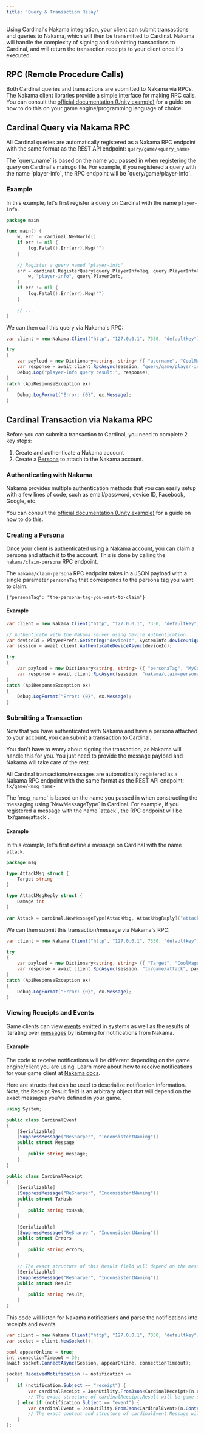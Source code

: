 ```yaml
---
title: 'Query & Transaction Relay'
---
```


Using Cardinal's Nakama integration, your client can submit transactions and queries to Nakama, which will then be transmitted to Cardinal. Nakama will handle the complexity of signing and submitting transactions to Cardinal, and will return the transaction receipts to your client once it's executed.

## RPC (Remote Procedure Calls)

Both Cardinal queries and transactions are submitted to Nakama via RPCs. The Nakama client libraries provide a simple interface for making RPC calls. You can consult the [official documentation (Unity example)](https://heroiclabs.com/docs/nakama/client-libraries/unity/#remote-procedure-calls) for a guide on how to do this on your game engine/programming language of choice.


## Cardinal Query via Nakama RPC

All Cardinal queries are automatically registered as a Nakama RPC endpoint with the same format as the REST API endpoint: `query/game/<query_name>`

<Note>
    The `query_name` is based on the name you passed in when registering the query on Cardinal's main.go file. For example, if you registered a query with the name `player-info`, the RPC endpoint will be `query/game/player-info`.
</Note>


### Example

In this example, let's first register a query on Cardinal with the name `player-info`.

```go /cardinal/main.go
package main

func main() {
	w, err := cardinal.NewWorld()
	if err != nil {
		log.Fatal().Err(err).Msg("")
	}
	
	// Register a query named "player-info"
	err = cardinal.RegisterQuery[query.PlayerInfoReq, query.PlayerInfoResp](
		w, "player-info", query.PlayerInfo, 
	)
	if err != nil {
		log.Fatal().Err(err).Msg("")
	}

	// ...
}
```

We can then call this query via Nakama's RPC:

```csharp Unity/C# Example
var client = new Nakama.Client("http", "127.0.0.1", 7350, "defaultkey");

try
{
    var payload = new Dictionary<string, string> {{ "username", "CoolMage" }};
    var response = await client.RpcAsync(session, "query/game/player-info", payload.ToJson());
    Debug.Log("player-info query result:", response);
}
catch (ApiResponseException ex)
{
    Debug.LogFormat("Error: {0}", ex.Message);
}
```

## Cardinal Transaction via Nakama RPC


Before you can submit a transaction to Cardinal, you need to complete 2 key steps:
1. Create and authenticate a Nakama account
2. Create a [Persona](/cardinal/game/persona) to attach to the Nakama account.

### Authenticating with Nakama


Nakama provides multiple authentication methods that you can easily setup with a few lines of code, such as email/password, device ID, Facebook, Google, etc. 
    
You can consult the [official documentation (Unity example)](https://heroiclabs.com/docs/nakama/client-libraries/unity/#authentication) for a guide on how to do this.

### Creating a Persona

Once your client is authenticated using a Nakama account, you can claim a persona and attach it to the account. This is done by calling the `nakama/claim-persona` RPC endpoint.

The `nakama/claim-persona` RPC endpoint takes in a JSON payload with a single parameter `personaTag` that corresponds to the persona tag you want to claim.

```
{"personaTag": "the-persona-tag-you-want-to-claim"}
```

#### Example
```csharp Unity/C# Example
var client = new Nakama.Client("http", "127.0.0.1", 7350, "defaultkey");

// Authenticate with the Nakama server using Device Authentication.
var deviceId = PlayerPrefs.GetString("deviceId", SystemInfo.deviceUniqueIdentifier);
var session = await client.AuthenticateDeviceAsync(deviceId);

try
{
    var payload = new Dictionary<string, string> {{ "personaTag", "MyCoolPersonaTag" }};
    var response = await client.RpcAsync(session, "nakama/claim-persona", payload.ToJson());
}
catch (ApiResponseException ex)
{
    Debug.LogFormat("Error: {0}", ex.Message);
}
```

### Submitting a Transaction

Now that you have authenticated with Nakama and have a persona attached to your account, you can submit a transaction to Cardinal.

You don't have to worry about signing the transaction, as Nakama will handle this for you. You just need to provide the message payload and Nakama will take care of the rest.

All Cardinal transactions/messages are automatically registered as a Nakama RPC endpoint with the same format as the REST API endpoint: `tx/game/<msg_name>`

<Note>
    The `msg_name` is based on the name you passed in when constructing the messaging using `NewMessageType` in Cardinal. For example, if you registered a message with the name `attack`, the RPC endpoint will be `tx/game/attack`.
</Note>

#### Example

In this example, let's first define a message on Cardinal with the name `attack`.

```go /cardinal/msg/attack.go
package msg

type AttackMsg struct {
	Target string
}

type AttackMsgReply struct {
	Damage int
}

var Attack = cardinal.NewMessageType[AttackMsg, AttackMsgReply]("attack")
```

We can then submit this transaction/message via Nakama's RPC:

```csharp Unity/C# Example
var client = new Nakama.Client("http", "127.0.0.1", 7350, "defaultkey");

try
{
    var payload = new Dictionary<string, string> {{ "Target", "CoolMage" }};
    var response = await client.RpcAsync(session, "tx/game/attack", payload.ToJson());
}
catch (ApiResponseException ex)
{
    Debug.LogFormat("Error: {0}", ex.Message);
}
```

### Viewing Receipts and Events

Game clients can view [events](/cardinal/game/system/event) emitted in systems as well as the results of iterating over [messages](/cardinal/game/message#iterating-over-messages) by listening for notifications from Nakama.

#### Example

The code to receive notifications will be different depending on the game engine/client you are using. Learn more about how to receive notifications for your game client at [Nakama docs](https://heroiclabs.com/docs/nakama/concepts/notifications/#receive-notifications).

Here are structs that can be used to deserialize notification information. Note, the Receipt.Result field is an arbitrary object that will depend on the exact messages you've defined in your game.

```csharp Unity/C# Example
using System;

public class CardinalEvent
{
    [Serializable]
    [SuppressMessage("ReSharper", "InconsistentNaming")]
    public struct Message
    {
        public string message;
    }
}

public class CardinalReceipt
{
    [Serializable]
    [SuppressMessage("ReSharper", "InconsistentNaming")]
    public struct TxHash
    {
        public string txHash;
    }

    [Serializable]
    [SuppressMessage("ReSharper", "InconsistentNaming")]
    public struct Errors
    {
        public string errors;
    }

    // The exact structure of this Result field will depend on the message you defined in your game.
    [Serializable]
    [SuppressMessage("ReSharper", "InconsistentNaming")]
    public struct Result
    {
        public string result;
    }
}
```

This code will listen for Nakama notifications and parse the notifications into receipts and events.

```csharp Unity/C# Example
var client = new Nakama.Client("http", "127.0.0.1", 7350, "defaultkey");
var socket = client.NewSocket();

bool appearOnline = true;
int connectionTimeout = 30;
await socket.ConnectAsync(Session, appearOnline, connectionTimeout);

socket.ReceivedNotification += notification =>
{
    if (notification.Subject == "receipt") {
        var cardinalReceipt = JosnUtility.FromJson<CardinalReceipt>(n.Content)
        // The exact structure of cardinalReceipt.Result will be game specific
    } else if (notification.Subject == "event") {
        var cardinalEvent = JosnUtility.FromJson<CardinalEvent>(n.Content)
        // The exact content and structure of cardinalEvent.Message will be game specific
    }
};
```
